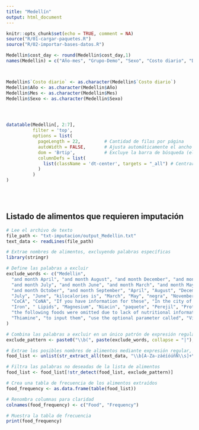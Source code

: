 ```yaml
---
title: "Medellín"
output: html_document
---
```


```r
knitr::opts_chunk$set(echo = TRUE, comment = NA)
source("R/01-cargar-paquetes.R")
source("R/02-importar-bases-datos.R")

```

```r
Medellin$cost_day <- round(Medellin$cost_day,1)
names(Medellin) = c("Año-mes", "Grupo-Demo", "Sexo", "Costo diario", "Dieta", "Mes", "Año")



Medellin$`Costo diario` <- as.character(Medellin$`Costo diario`)
Medellin$Año <- as.character(Medellin$Año)
Medellin$Mes <- as.character(Medellin$Mes)
Medellin$Sexo <- as.character(Medellin$Sexo)




datatable(Medellin[, 2:7], 
          filter = 'top', 
          options = list(
            pageLength = 22,         # Cantidad de filas por página
            autoWidth = FALSE,       # Ajusta automáticamente el ancho de las columnas
            dom = 'Brtip',           # Excluye la barra de búsqueda (elimina 'f')
            columnDefs = list(
              list(className = 'dt-center', targets = "_all") # Centrar el contenido
            )
          )
)

```

<br><br>

## Listado de alimentos que requieren imputación 

```r
# Lee el archivo de texto
file_path <- "txt-imputacion/output_Medellin.txt"
text_data <- readLines(file_path)

# Extrae nombres de alimentos, excluyendo palabras específicas
library(stringr)

# Define las palabras a excluir
exclude_words <- c("Medellin",
  "and month April", "and month August", "and month December", "and month February", "and month January", 
  "and month July", "and month June", "and month March", "and month May", "and month November", 
  "and month October", "and month September", "April", "August", "December", "February", "January", 
  "July", "June", "kilocalories is", "March", "May", "negra", "November", "October", "September",
  "CoCA", "CoNA", "If you have information for these", "In the city of Medellin for the year ",
  "Iron", " Lipids", "Magnesium", "Niacin", "paquete", "Perejil", "Protein", "Sodium", 
  "the following foods were omitted due to lack of nutritional information", "The nutrients to use in the model are",
  "Thiamine", "to input them", "use the optional parameter called", "VitaminA", "VitaminC", "Zinc","Calcium"
)

# Combina las palabras a excluir en un único patrón de expresión regular
exclude_pattern <- paste0("\\b(", paste(exclude_words, collapse = "|"), ")\\b")

# Extrae los posibles nombres de alimentos mediante expresión regular, excluyendo las palabras no deseadas
food_list <- unlist(str_extract_all(text_data, "\\b[A-Za-záéíóúñÑ\\s]+\\b"))

# Filtra las palabras no deseadas de la lista de alimentos
food_list <- food_list[!str_detect(food_list, exclude_pattern)]

# Crea una tabla de frecuencia de los alimentos extraídos
food_frequency <- as.data.frame(table(food_list))

# Renombra columnas para claridad
colnames(food_frequency) <- c("Food", "Frequency")

# Muestra la tabla de frecuencia
print(food_frequency)

```

